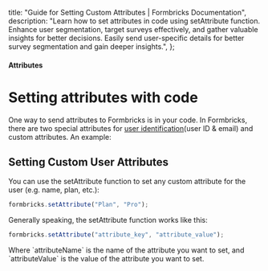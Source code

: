   title: "Guide for Setting Custom Attributes | Formbricks Documentation",
  description:
    "Learn how to set attributes in code using setAttribute function. Enhance user segmentation, target surveys effectively, and gather valuable insights for better decisions. Easily send user-specific details for better survey segmentation and gain deeper insights.",
};

#### Attributes

# Setting attributes with code

One way to send attributes to Formbricks is in your code. In Formbricks, there are two special attributes for [user identification](/docs/attributes/identify-users)(user ID & email) and custom attributes. An example:

## Setting Custom User Attributes

You can use the setAttribute function to set any custom attribute for the user (e.g. name, plan, etc.):
<Col>
<CodeGroup title="Setting Plan to Pro">

```javascript
formbricks.setAttribute("Plan", "Pro");
```

</CodeGroup>
</Col>
Generally speaking, the setAttribute function works like this:
<Col>
<CodeGroup title="Setting Custom Attributes">

```javascript
formbricks.setAttribute("attribute_key", "attribute_value");
```

</CodeGroup>
</Col>
Where `attributeName` is the name of the attribute you want to set, and `attributeValue` is the value of the attribute you want to set.
